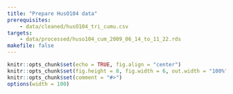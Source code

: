 ```yaml
---
title: "Prepare HusO104 data"
prerequisites:
    - data/cleaned/husO104_tri_cumu.csv
targets:
    - data/processed/huso104_cum_2009_06_14_to_11_22.rds
makefile: false
---
```


```r
knitr::opts_chunk$set(echo = TRUE, fig.align = "center")
knitr::opts_chunk$set(fig.height = 8, fig.width = 6, out.width = "100%")
knitr::opts_chunk$set(comment = "#>")
options(width = 100)
```
